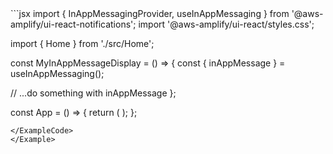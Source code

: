 
<Example>
<ExampleCode>
```jsx
import {
  InAppMessagingProvider,
  useInAppMessaging
} from '@aws-amplify/ui-react-notifications';
import '@aws-amplify/ui-react/styles.css';

import { Home } from './src/Home';

const MyInAppMessageDisplay = () => {
  const { inAppMessage } = useInAppMessaging();

  // ...do something with inAppMessage
};

const App = () => {
  return (
    <InAppMessagingProvider>
      <MyInAppMessageDisplay />
      <Home />
    </InAppMessagingProvider>
  );
};
```
</ExampleCode>
</Example>
